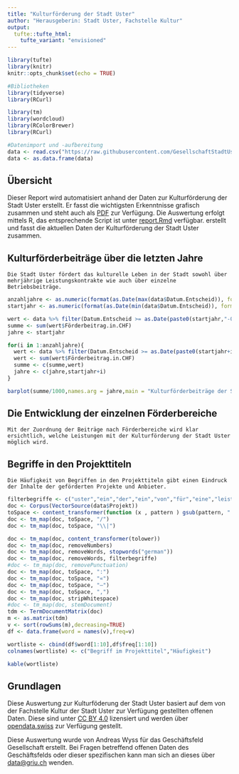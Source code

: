 ```yaml
---
title: "Kulturförderung der Stadt Uster"
author: "Herausgeberin: Stadt Uster, Fachstelle Kultur"
output:
  tufte::tufte_html:
    tufte_variant: "envisioned"
---
```


```r
library(tufte)
library(knitr)
knitr::opts_chunk$set(echo = TRUE)

#Bibliotheken
library(tidyverse)
library(RCurl)

library(tm)
library(wordcloud)
library(RColorBrewer)
library(RCurl)

#Datenimport und -aufbereitung
data <- read.csv("https://raw.githubusercontent.com/GesellschaftStadtUster/kultur_foerderbeitrage/main/daten_kulturfoerderung_uster.csv")
data <- as.data.frame(data)

```

## Übersicht
Dieser Report wird automatisiert anhand der Daten zur Kulturförderung der Stadt Uster erstellt. Er fasst die wichtigsten Erkenntnisse grafisch zusammen und steht auch als [PDF](https://github.com/GesellschaftStadtUster/kultur_foerderbeitrage/report.pdf) zur Verfügung. Die Auswertung erfolgt mittels R, das entsprechende Script ist unter [report.Rmd](https://github.com/GesellschaftStadtUster/kultur_foerderbeitrage/report.Rmd) verfügbar.   erstellt und fasst die aktuellen Daten der Kulturförderung der Stadt Uster zusammen.

## Kulturförderbeiträge über die letzten Jahre
```marginfigure
Die Stadt Uster fördert das kulturelle Leben in der Stadt sowohl über mehrjährige Leistungskontrakte wie auch über einzelne Betriebsbeiträge.
```

```r
anzahljahre <- as.numeric(format(as.Date(max(data$Datum.Entscheid)), format="%Y")) - as.numeric(format(as.Date(min(data$Datum.Entscheid)), format="%Y"))
startjahr <- as.numeric(format(as.Date(min(data$Datum.Entscheid)), format="%Y"))

wert <- data %>% filter(Datum.Entscheid >= as.Date(paste0(startjahr,"-01-01")) & Datum.Entscheid <= as.Date(paste0(startjahr,"-12-31")))
summe <- sum(wert$Förderbeitrag.in.CHF)
jahre <- startjahr

for(i in 1:anzahljahre){
  wert <- data %>% filter(Datum.Entscheid >= as.Date(paste0(startjahr+i,"-01-01")) & Datum.Entscheid <= as.Date(paste0(startjahr+i,"-12-31")))
  wert <- sum(wert$Förderbeitrag.in.CHF)
  summe <- c(summe,wert)
  jahre <- c(jahre,startjahr+i)
}

barplot(summe/1000,names.arg = jahre,main = "Kulturförderbeiträge der Stadt Uster" ,ylab = "Förderbeitrag pro Jahr [in 1000 CHF]")

```

## Die Entwicklung der einzelnen Förderbereiche
```marginfigure
Mit der Zuordnung der Beiträge nach Förderbereiche wird klar ersichtlich, welche Leistungen mit der Kulturförderung der Stadt Uster möglich wird.

```

## Begriffe in den Projekttiteln
```marginfigure
Die Häufigkeit von Begriffen in den Projekttiteln gibt einen Eindruck der Inhalte der geförderten Projekte und Anbieter.
```

```r

filterbegriffe <- c("uster","ein","der","ein","von","für","eine","leistungskontrakt","mit","und")
doc <- Corpus(VectorSource(data$Projekt))
toSpace <- content_transformer(function (x , pattern ) gsub(pattern, " ", x))
doc <- tm_map(doc, toSpace, "/")
doc <- tm_map(doc, toSpace, "\\|")

doc <- tm_map(doc, content_transformer(tolower))
doc <- tm_map(doc, removeNumbers)
doc <- tm_map(doc, removeWords, stopwords("german"))
doc <- tm_map(doc, removeWords, filterbegriffe) 
#doc <- tm_map(doc, removePunctuation)
doc <- tm_map(doc, toSpace, ":")
doc <- tm_map(doc, toSpace, "«")
doc <- tm_map(doc, toSpace, "–")
doc <- tm_map(doc, toSpace, ",")
doc <- tm_map(doc, stripWhitespace)
#doc <- tm_map(doc, stemDocument)
tdm <- TermDocumentMatrix(doc)
m <- as.matrix(tdm)
v <- sort(rowSums(m),decreasing=TRUE)
df <- data.frame(word = names(v),freq=v)

wortliste <- cbind(df$word[1:10],df$freq[1:10])
colnames(wortliste) <- c("Begriff im Projekttitel","Häufigkeit")

kable(wortliste)
```

## Grundlagen
Diese Auswertung zur Kulturföderung der Stadt Uster basiert auf dem von der Fachstelle Kultur der Stadt Uster zur Verfügung gestellten offenen Daten. Diese sind unter [CC BY 4.0](https://creativecommons.org/licenses/by/4.0/deed.de) lizensiert und werden über [opendata.swiss](#) zur Verfügung gestellt.

Diese Auswertung wurde von Andreas Wyss für das Geschäftsfeld Gesellschaft erstellt. Bei Fragen betreffend  offenen Daten des Geschäftsfelds oder dieser spezifischen kann man sich an dieses über [data@griu.ch](mailto:data@griu.ch) wenden.

